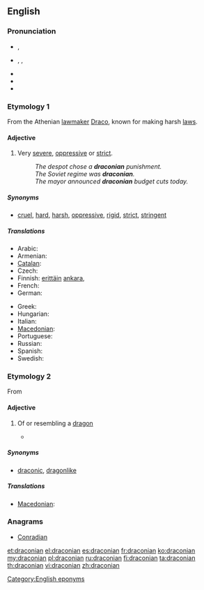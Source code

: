 {{was wotd|2009|May|16}}
==English==

===Pronunciation===
* {{a|UK}} {{IPA|/drəˈkəʊ.ni.ən/|/drækˈəʊ.ni.ən/}}, {{X-SAMPA|/dr@"k@U.ni.@n/|/dr{k"@U.ni.@n/}}
* {{a|US}} {{enPR|drə-kō'ni-ən}}, {{IPA|/drəˈkoʊ.ni.ən/}}, {{X-SAMPA|/dr@"koU.ni.@n/}}
* {{audio|en-us-draconian+.ogg|Audio (US)}}
* {{audio|en-us-draconian.ogg|Audio (US)}}
* {{rhymes|əʊniən}}

===Etymology 1===
From the Athenian [[lawmaker]] [[w:Draco (lawgiver)|Draco]], known for making harsh [[law]]s.

====Adjective====
{{en-adj}}

# Very [[severe]], [[oppressive]] or [[strict]].
#: ''The despot chose a '''draconian''' punishment.''
#: ''The Soviet regime was '''draconian'''.''
#: ''The mayor announced '''draconian''' budget cuts today.''

=====Synonyms=====
* {{sense|very severe}} [[cruel]], [[hard]], [[harsh]], [[oppressive]], [[rigid]], [[strict]], [[stringent]]

=====Translations=====
{{trans-top|severe, oppressive or strict}}
* Arabic: {{t-|ar|دراكونية|alt=دراكونية (نسبة إلى قوانين دراكو اليونانية القديمة)، شديدة القسوة، صارمة.|sc=Arab}}
* Armenian: {{t-|hy|դրակոնյան|tr=drakonyan}}
* [[Catalan]]: {{t-|ca|draconià}}
* Czech: {{t-|cs|drakonický}}
* Finnish: [[erittäin]] [[ankara]],  {{t+|fi|drakoninen}}
* French: {{t+|fr|draconien}}
* German: {{t+|de|drakonisch}}
{{trans-mid}}
* Greek: {{t+|el|δρακόντειος|tr=drakóntios}}
* Hungarian: {{t+|hu|drákói}}
* Italian: {{t+|it|draconiano}}
* [[Macedonian]]: {{t-|mk|драконски|m|tr=drákonski}}
* Portuguese: {{t+|pt|draconiano}}
* Russian: {{t+|ru|драконовский|tr=drakónovskij}}
* Spanish: {{t+|es|draconiano}}
* Swedish: {{t+|sv|drakonisk}}
{{trans-bottom}}

===Etymology 2===

From {{etyl|la}} {{term|lang=la|draco||dragon}}

====Adjective====
{{en-adj}}

# {{obsolete|except in fiction}} Of or resembling a [[dragon]]
#* {{quote-book|2006|Steven Erikson|Deadhouse Gates, Book Two|pageurl=http://books.google.com/books?id=Oxnv04gItNAC&pg=PA384|page=384|isbn=0765348799
|passage=The dragon came low to the earth. It defied every image of a '''draconian''' being Kulp had ever seen. }}

=====Synonyms=====
* {{sense|resembling a dragon}} [[draconic]], [[dragonlike]]

=====Translations=====
{{trans-top|of or resembling a dragon}}
* [[Macedonian]]: {{t-|mk|змејски|m|tr=zméjski}}
{{trans-mid}}
{{trans-bottom}}

===Anagrams===
* [[Conradian#English|Conradian]]

[[Category:English eponyms]]

[[et:draconian]]
[[el:draconian]]
[[es:draconian]]
[[fr:draconian]]
[[ko:draconian]]
[[my:draconian]]
[[pl:draconian]]
[[ru:draconian]]
[[fi:draconian]]
[[ta:draconian]]
[[th:draconian]]
[[vi:draconian]]
[[zh:draconian]]